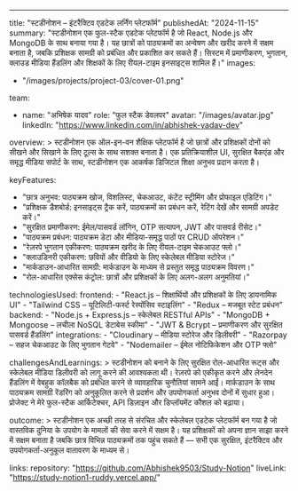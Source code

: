 ---
title: "स्टडीनोशन – इंटरैक्टिव एडटेक लर्निंग प्लेटफॉर्म"
publishedAt: "2024-11-15"
summary: "स्टडीनोशन एक फुल-स्टैक एडटेक प्लेटफॉर्म है जो React, Node.js और MongoDB के साथ बनाया गया है। यह छात्रों को पाठ्यक्रमों का अन्वेषण और खरीद करने में सक्षम बनाता है, जबकि प्रशिक्षक सामग्री को प्रबंधित और प्रकाशित कर सकते हैं। सिस्टम में प्रमाणीकरण, भुगतान, क्लाउड मीडिया हैंडलिंग और शिक्षकों के लिए रीयल-टाइम इनसाइट्स शामिल हैं।"
images:
  - "/images/projects/project-03/cover-01.png"

team:
  - name: "अभिषेक यादव"
    role: "फुल स्टैक डेवलपर"
    avatar: "/images/avatar.jpg"
    linkedIn: "https://www.linkedin.com/in/abhishek-yadav-dev"

overview: >
  स्टडीनोशन एक ऑल-इन-वन शैक्षिक प्लेटफॉर्म है जो छात्रों और प्रशिक्षकों दोनों को सीखने और सिखाने के लिए टूल्स के साथ सशक्त बनाता है। एक प्रतिक्रियाशील UI, सुरक्षित बैकएंड और समृद्ध मीडिया सपोर्ट के साथ, स्टडीनोशन एक आकर्षक डिजिटल शिक्षा अनुभव प्रदान करता है।

keyFeatures:
  - "छात्र अनुभव: पाठ्यक्रम खोज, विशलिस्ट, चेकआउट, कंटेंट स्ट्रीमिंग और प्रोफाइल एडिटिंग।"
  - "प्रशिक्षक डैशबोर्ड: इनसाइट्स ट्रैक करें, पाठ्यक्रमों का प्रबंधन करें, रेटिंग देखें और सामग्री अपडेट करें।"
  - "सुरक्षित प्रमाणीकरण: ईमेल/पासवर्ड लॉगिन, OTP सत्यापन, JWT और पासवर्ड रीसेट।"
  - "पाठ्यक्रम प्रबंधन: पाठ्यक्रम डेटा और मीडिया-समृद्ध पाठों पर CRUD ऑपरेशन।"
  - "रेज़रपे भुगतान एकीकरण: पाठ्यक्रम खरीद के लिए रीयल-टाइम चेकआउट फ्लो।"
  - "क्लाउडिनरी एकीकरण: छवियों और वीडियो के लिए स्केलेबल मीडिया स्टोरेज।"
  - "मार्कडाउन-आधारित सामग्री: मार्कडाउन के माध्यम से प्रस्तुत समृद्ध पाठ्यक्रम विवरण।"
  - "रोल-आधारित एक्सेस कंट्रोल: छात्रों और प्रशिक्षकों के लिए अलग-अलग अनुमतियां।"

technologiesUsed:
  frontend:
    - "React.js – शिक्षार्थियों और प्रशिक्षकों के लिए डायनामिक UI"
    - "Tailwind CSS – यूटिलिटी-फर्स्ट रेस्पोंसिव स्टाइलिंग"
    - "Redux – मजबूत स्टेट प्रबंधन"
  backend:
    - "Node.js + Express.js – स्केलेबल RESTful APIs"
    - "MongoDB + Mongoose – लचीला NoSQL डेटाबेस स्कीमा"
    - "JWT & Bcrypt – प्रमाणीकरण और सुरक्षित पासवर्ड हैंडलिंग"
  integrations:
    - "Cloudinary – मीडिया स्टोरेज और डिलीवरी"
    - "Razorpay – सहज चेकआउट के लिए भुगतान गेटवे"
    - "Nodemailer – ईमेल नोटिफिकेशन और OTP फ्लो"

challengesAndLearnings: >
  स्टडीनोशन को बनाने के लिए सुरक्षित रोल-आधारित रूट्स और स्केलेबल मीडिया डिलीवरी को लागू करने की आवश्यकता थी।
  रेज़रपे को एकीकृत करने और लेनदेन हैंडलिंग में वेबहुक कॉलबैक को प्रबंधित करने से व्यावहारिक चुनौतियां सामने आईं।
  मार्कडाउन के साथ पाठ्यक्रम सामग्री रेंडरिंग को अनुकूलित करने से प्रदर्शन और उपयोगकर्ता अनुभव दोनों में सुधार हुआ।
  प्रोजेक्ट ने मेरे फुल-स्टैक आर्किटेक्चर, API डिज़ाइन और डिप्लॉयमेंट कौशल को बढ़ाया।

outcome: >
  स्टडीनोशन एक अच्छी तरह से संरचित और स्केलेबल एडटेक प्लेटफॉर्म बन गया है जो वास्तविक दुनिया के उपयोग के मामलों की सेवा करने में सक्षम है।
  यह प्रशिक्षकों को अपना ज्ञान साझा करने में सक्षम बनाता है जबकि छात्र विभिन्न पाठ्यक्रमों तक पहुंच सकते हैं — सभी एक सुरक्षित,
  इंटरैक्टिव और उपयोगकर्ता-अनुकूल वातावरण के माध्यम से।

links:
  repository: "https://github.com/Abhishek9503/Study-Notion"
  liveLink: "https://study-notion1-ruddy.vercel.app/"
